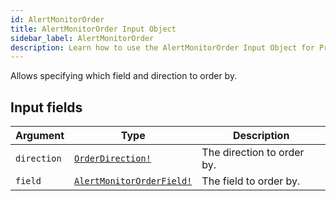 ```yaml
---
id: AlertMonitorOrder
title: AlertMonitorOrder Input Object
sidebar_label: AlertMonitorOrder
description: Learn how to use the AlertMonitorOrder Input Object for Prismatic's API.
---
```


Allows specifying which field and direction to order by.

## Input fields

| Argument    | Type                                                                    | Description                |
| ----------- | ----------------------------------------------------------------------- | -------------------------- |
| `direction` | [`OrderDirection!`](api/schema/enum/OrderDirection.mdx)                 | The direction to order by. |
| `field`     | [`AlertMonitorOrderField!`](api/schema/enum/AlertMonitorOrderField.mdx) | The field to order by.     |
